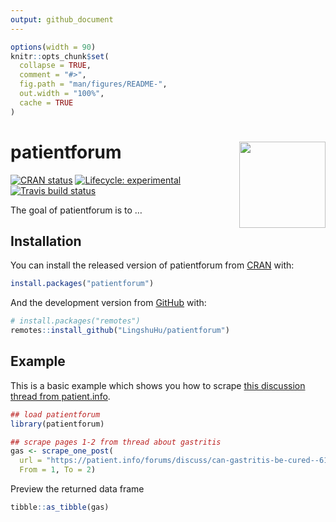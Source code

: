 ```yaml
---
output: github_document
---
```


<!-- README.md is generated from README.Rmd. Please edit that file -->

```r
options(width = 90)
knitr::opts_chunk$set(
  collapse = TRUE,
  comment = "#>",
  fig.path = "man/figures/README-",
  out.width = "100%",
  cache = TRUE
)
```

# patientforum <img src='man/figures/logo.png' align="right" height="138.5" />

<!-- badges: start -->
[![CRAN status](https://www.r-pkg.org/badges/version/patientforum)](https://CRAN.R-project.org/package=patientforum)
[![Lifecycle: experimental](https://img.shields.io/badge/lifecycle-experimental-orange.svg)](https://www.tidyverse.org/lifecycle/#experimental)
[![Travis build status](https://travis-ci.org/mkearney/patientforum.svg?branch=master)](https://travis-ci.org/mkearney/patientforum)
<!-- badges: end -->

The goal of patientforum is to ...

## Installation

You can install the released version of patientforum from [CRAN](https://CRAN.R-project.org) with:

``` r
install.packages("patientforum")
```

And the development version from [GitHub](https://github.com/) with:

``` r
# install.packages("remotes")
remotes::install_github("LingshuHu/patientforum")
```
## Example

This is a basic example which shows you how to scrape [this discussion thread from patient.info](https://patient.info/forums/discuss/can-gastritis-be-cured--613999).

```r
## load patientforum
library(patientforum)

## scrape pages 1-2 from thread about gastritis
gas <- scrape_one_post(
  url = "https://patient.info/forums/discuss/can-gastritis-be-cured--613999",
  From = 1, To = 2)
```

Preview the returned data frame

```r
tibble::as_tibble(gas)
```

